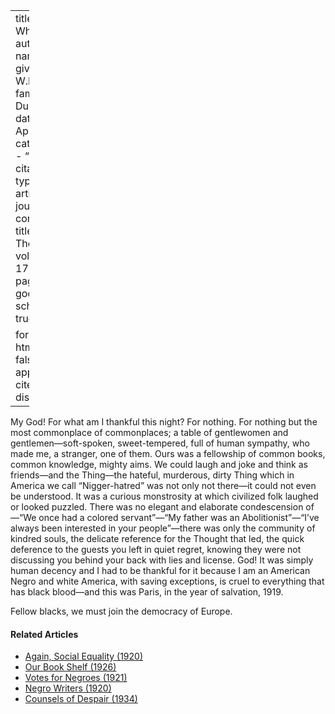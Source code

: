 
---
title: 'For What'
author:
  - name:
      given: W.E.B.
      family: Du Bois
date: Apr. 1919
categories: 
  - ""
citation: 
  type: article-journal
  container-title: The Crisis
  volume: 17
  issue: 6
  page: 268
google-scholar: true

format:
  html:
    toc: false
    appendix-cite-as: display
---


My God! For what am I thankful this night? For nothing. For nothing but the most commonplace of commonplaces; a table of gentlewomen and gentlemen---soft-spoken, sweet-tempered, full of human sympathy, who made me, a stranger, one of them. Ours was a fellowship of common books, common knowledge, mighty aims. We could laugh and joke and think as friends---and the Thing---the hateful, murderous, dirty Thing which in America we call "Nigger-hatred" was not only not there---it could not even be understood. It was a curious monstrosity at which civilized folk laughed or looked puzzled. There was no elegant and elaborate condescension of---"We once had a colored servant"---"My father was an Abolitionist"---"I've always been interested in your people"---there was only the community of kindred souls, the delicate reference for the Thought that led, the quick deference to the guests you left in quiet regret, knowing they were not discussing you behind your back with lies and license. God! It was simply human decency and I had to be thankful for it because I am an American Negro and white America, with saving exceptions, is cruel to everything that has black blood---and this was Paris, in the year of salvation, 1919. 

Fellow blacks, we must join the democracy of Europe. 

<!-- Similar articles start here -->
<div  class="clear-wrap"></div>

#### Related Articles

* [Again, Social Equality (1920)](/Volumes/19/05/again_social_equality.html)
* [Our Book Shelf (1926)](/Volumes/31/03/book_shelf.html)
* [Votes for Negroes (1921)](/Volumes/21/03/votes-for-negroes.html)
* [Negro Writers (1920)](/Volumes/19/06/negro_writers.html)
* [Counsels of Despair (1934)](/Volumes/41/06/counsels_of_despair.html)

<!-- Similar articles end here -->